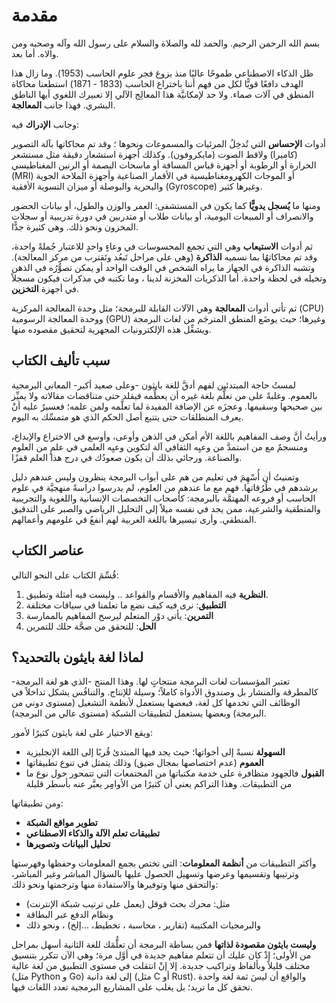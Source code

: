 # مقدمة {.unnumbered}

بسم الله الرحمن الرحيم. والحمد لله والصلاة والسلام على رسول الله وآله وصحبه ومن والاه. أما بعد.

ظل الذكاء الاصطناعي طموحًا عاليًا منذ بزوغ فجر علوم الحاسب (1953). وما زال هذا الهدف دافعًا قويًّا لكل من فهم أننا باختراع الحاسب (1833 - 1871) استطعنا محاكاة المنطق في آلات صماء. ولا حد لإمكانيَّة هذا المعالِج الآلي إلا تعبيرك اللغوي أيها الناطق البشري. فهذا جانب **المعالجة**.

وجانب **الإدراك** فيه:

أدوات **الإحساس** التي تُدخِلُ المرئيات والمسموعات ونحوها ؛ وقد تم محاكاتها بآلة التصوير (كاميرا) ولاقط الصوت (مايكروفون). وكذلك أجهزة استشعار دقيقة مثل مستشعر الحرارة أو الرطوبة أو أجهزة قياس المسافة أو ماسحات البصمة أو الرنين المغناطيسي (MRI) أو الموجات الكهرومغناطيسية في الأقمار الصناعية وأجهزة الملاحة الجوية والبحرية والبوصلة أو ميزان التسوية الأفقية (Gyroscope) وغيرها كثير.

ومنها ما **يُسجل يدويًّا** كما يكون في المستشفى: العمر والوزن والطول، أو بيانات الحضور والانصراف أو المبيعات اليومية، أو بيانات طلاب أو متدربين في دورة تدريبية أو سجلات المخزون ونحو ذلك. وهي كثيرة جدًّا.

ثم أدوات **الاستيعاب** وهي التي تجمع المحسوسات في وعاءٍ واحدٍ للاعتبار جُملةً واحدة، وقد تم محاكاتهُا بما نسميه **الذاكرة** (وهي على مراحل تَبعُد وتَقترب من مركز المعالجة). وتشبه الذاكرة في الجهاز ما يراه الشخص في الوقت الواحد أو يمكن تصوُّرُه في الذهن وتخيله في لحظة واحدة. أما الذكريات المخزنة لدينا ، وما نكتبه في مذكرات فيكون مسجلاً في أجهزة **التخزين**.

ثم تأتي أدوات **المعالجة** وهي الآلات القابلة للبرمجة؛ مثل وحدة المعالجة المركزية (CPU) ووحدة المعالجة الرسومية (GPU) وغيرها؛ حيث يوضَع المنطق المترجَم من لغات البرمجة ويشغِّل هذه الإلكترونيات المجهرية لتحقيق مقصوده منها.


## سبب تأليف الكتاب

لمستُ حاجة المبتدئين لفهم أدقَّ للغة بايثون -وعلى صعيد أكبر- المعاني البرمجية بالعموم. وغلبةً على من تعلَّم بلغة غيره أن يعظِّمه فيقلد حتى متناقضات مقالاته ولا يميِّز بين صحيحها وسقيمها. وعجزَه عن الإضافة المفيدة لما تعلَّمه ولمن علمه؛ فعسيرٌ عليه أنْ يعرف المنطلقات حتى يتتبع أصل الحكم الذي هو متمسِّك به اليوم.

ورأيتُ أنَّ وصف المفاهيم باللغة الأم أمكن في الذهن وأوعى، وأوسع في الاختراع والإبداع، ومنسجمٌ مع من استمدَّ من وعيِه الثقافي آلة لتكوين وعيِه العلمي في علمٍ من العلوم والصناعة. ورجائي بذلك أن يكون صعودُك في درج هذا العلم قفزًا.

وتمنيتُ أن أُسْهِمَ في تعليم من هم على أبواب البرمجة ينظرون وليس عندهم دليل يرشدهم في طُرُقاتها. فهم مع ما عندهم من العلوم، لم يدرسوا دراسةً منهجيَّة في علوم الحاسب أو فروعه المهتمَّة بالبرمجة: كأصحاب التخصصات الإنسانية واللغوية والتجريبية والمنطقية والشرعية، ممن يجد في نفسه ميلاً إلى التحليل الرياضي والصبر على التدقيق المنطقي. وأرى تيسيرها باللغة العربية لهم أنفعُ في علومهم وأعمالهم.

## عناصر الكتاب

قُسِّمَ الكتاب على النحو التالي:

1. **النظرية** فيه المفاهيم والأقسام والقواعد .. وليست فيه أمثلة وتطبيق.
2. **التطبيق**: نرى فيه كيف نضع ما تعلمنا في سياقات مختلفة
3. **التمرين**: يأتي دوْر المتعلم ليرسخ المفاهيم بالممارسة
4. **الحل**: للتحقق من صحَّة حلك للتمرين


## لماذا لغة بايثون بالتحديد؟

تعتبر المؤسسات لغات البرمجة منتجاتٍ لها. وهذا المنتج -الذي هو لغة البرمجة- كالمطرقة والمنشار بل وصندوق الأدواة كاملاً؛ وسيلة للإنتاج. والتنافُس يشكل تداخلاً في الوظائف التي تخدمها كل لغة، فبعضها يستعمل لأنظمة التشغيل (مستوى دوني من البرمجة) وبعضها يستعمل لتطبيقات الشبكة (مستوى عالي من البرمجة).

ويقع الاختيار على لغة بايثون كثيرًا لأمور:

- **السهولة** نسبةً إلى أخواتها؛ حيث يجد فيها المبتدئ قُربًا إلى اللغة الإنجليزية
- **العموم** (عدم اختصاصها بمجال ضيق) وذلك يتمثل في تنوع تطبيقاتها
- **القبول** فالجهود متظافرة على خدمة مكتباتها من المجتمعات التي تتمحور حول نوع ما من التطبيقات. وهذا التراكم يعني أن كثيرًا من الأوامِِر يعبَّر عنه بأسطر قليلة

ومن تطبيقاتها:

- **تطوير مواقع الشبكة**
- **تطبيقات تعلم الآلة والذكاء الاصطناعي**
- **تحليل البيانات وتصويرها**

وأكثر التطبيقات من **أنظمة المعلومات**: التي تختص بجمع المعلومات وحفظها وفهرستها وترتيبها وتقسيمها وعرضها وتسهيل الحصول عليها بالسؤال المباشر وغير المباشر، والتحقق منها وتوفيرها والاستفادة منها وترجمتها ونحو ذلك:

- مثل: محرك بحث قوقل (يعمل على ترتيب شبكة الإنترنت)
- ونظام الدفع عبر البطاقة
- والبرمجيات المكتيبة (تقارير ، محاسبة ، تخطيط، ...إلخ) ، ونحو ذلك

**وليست بايثون مقصودة لذاتها** فمن بساطة البرمجة أن تعلُّمَك للغة الثانية أسهل بمراحل من الأولى؛ إذْ كان عليك أن تتعلم مفاهيم جديدة في أوَّل مرة؛ وهي الآن تتكرر بتنسيق مختلف قليلاً وبألفاظ وتراكيب جديدة. إلا إنْ انتقلت في مستوى التطبيق من لغة عالية (مثل Python و Go) إلى لغة دانية (مثل C أو Rust). والواقع أن ليسَ ثمة لغة واحدة تحقق كل ما تريد؛ بل يغلب على المشاريع البرمجية تعدد اللغات فيها.
